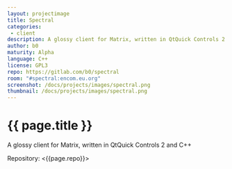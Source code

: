 ```yaml
---
layout: projectimage
title: Spectral
categories: 
 - client
description: A glossy client for Matrix, written in QtQuick Controls 2 and C++
author: b0
maturity: Alpha
language: C++
license: GPL3
repo: https://gitlab.com/b0/spectral
room: "#spectral:encom.eu.org"
screenshot: /docs/projects/images/spectral.png
thumbnail: /docs/projects/images/spectral.png
---
```


# {{ page.title }}
A glossy client for Matrix, written in QtQuick Controls 2 and C++

Repository: <{{page.repo}}>
